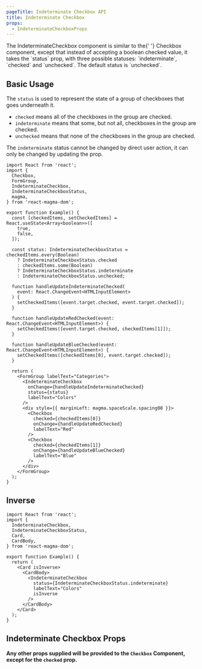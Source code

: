 ```yaml
---
pageTitle: Indeterminate Checkbox API
title: Indeterminate Checkbox
props:
  - IndeterminateCheckboxProps
---
```



<PageContent componentName="indeterminate_checkbox" type="api">

<LeadParagraph>
  The IndeterminateCheckbox component is similar to the{' '}
  <Link to="/api/checkboxes">Checkbox component</Link>, except that instead of
  accepting a boolean <inlineCode>checked</inlineCode> value, it takes the
  `status` prop, with three possible statuses: `indeterminate`, `checked` and
  `unchecked`. The default status is `unchecked`.
</LeadParagraph>

## Basic Usage

The `status` is used to represent the state of a group of checkboxes that goes underneath it.

- `checked` means all of the checkboxes in the group are checked.
- `indeterminate` means that some, but not all, checkboxes in the group are checked.
- `unchecked` means that none of the checkboxes in the group are checked.

The `indeterminate` status cannot be changed by direct user action, it can only be changed by updating the prop.

```tsx
import React from 'react';
import {
  Checkbox,
  FormGroup,
  IndeterminateCheckbox,
  IndeterminateCheckboxStatus,
  magma,
} from 'react-magma-dom';

export function Example() {
  const [checkedItems, setCheckedItems] = React.useState<Array<boolean>>([
    true,
    false,
  ]);

  const status: IndeterminateCheckboxStatus = checkedItems.every(Boolean)
    ? IndeterminateCheckboxStatus.checked
    : checkedItems.some(Boolean)
    ? IndeterminateCheckboxStatus.indeterminate
    : IndeterminateCheckboxStatus.unchecked;

  function handleUpdateIndeterminateChecked(
    event: React.ChangeEvent<HTMLInputElement>
  ) {
    setCheckedItems([event.target.checked, event.target.checked]);
  }

  function handleUpdateRedChecked(event: React.ChangeEvent<HTMLInputElement>) {
    setCheckedItems([event.target.checked, checkedItems[1]]);
  }

  function handleUpdateBlueChecked(event: React.ChangeEvent<HTMLInputElement>) {
    setCheckedItems([checkedItems[0], event.target.checked]);
  }

  return (
    <FormGroup labelText="Categories">
      <IndeterminateCheckbox
        onChange={handleUpdateIndeterminateChecked}
        status={status}
        labelText="Colors"
      />
      <div style={{ marginLeft: magma.spaceScale.spacing08 }}>
        <Checkbox
          checked={checkedItems[0]}
          onChange={handleUpdateRedChecked}
          labelText="Red"
        />
        <Checkbox
          checked={checkedItems[1]}
          onChange={handleUpdateBlueChecked}
          labelText="Blue"
        />
      </div>
    </FormGroup>
  );
}
```

## Inverse

```tsx
import React from 'react';
import {
  IndeterminateCheckbox,
  IndeterminateCheckboxStatus,
  Card,
  CardBody,
} from 'react-magma-dom';

export function Example() {
  return (
    <Card isInverse>
      <CardBody>
        <IndeterminateCheckbox
          status={IndeterminateCheckboxStatus.indeterminate}
          labelText="Colors"
          isInverse
        />
      </CardBody>
    </Card>
  );
}
```

## Indeterminate Checkbox Props

**Any other props supplied will be provided to the `Checkbox` Component, except for the `checked` prop.**

<IndeterminateCheckboxProps />

</PageContent>

